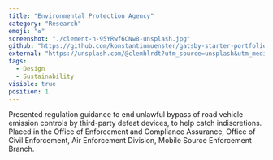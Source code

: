 ```yaml
---
title: "Environmental Protection Agency"
category: "Research"
emoji: "♻️"
screenshot: "./clement-h-95YRwf6CNw8-unsplash.jpg"
github: "https://github.com/konstantinmuenster/gatsby-starter-portfolio-minimal"
external: "https://unsplash.com/@clemhlrdt?utm_source=unsplash&utm_medium=referral&utm_content=creditCopyText"
tags:
  - Design
  - Sustainability
visible: true
position: 1
---
```


Presented regulation guidance to end unlawful bypass of road vehicle emission controls by third-party defeat devices, to help catch indiscretions. Placed in the Office of Enforcement and Compliance Assurance, Office of Civil Enforcement, Air Enforcement Division, Mobile Source Enforcement Branch.